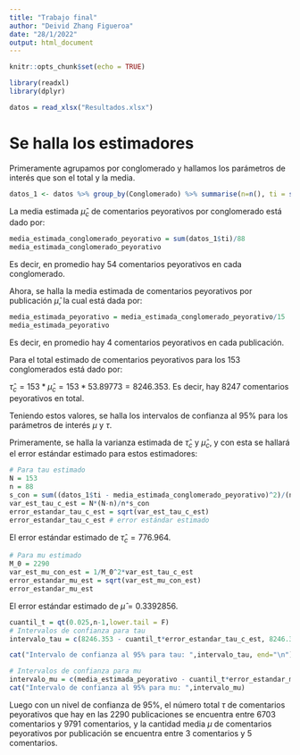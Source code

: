 ```yaml
---
title: "Trabajo final"
author: "Deivid Zhang Figueroa"
date: "28/1/2022"
output: html_document
---
```


```r
knitr::opts_chunk$set(echo = TRUE)
```


```r
library(readxl)
library(dplyr)
```


```r
datos = read_xlsx("Resultados.xlsx")
```

# Se halla los estimadores
Primeramente agrupamos por conglomerado y hallamos los parámetros de interés que son el total y la media.
```r
datos_1 <- datos %>% group_by(Conglomerado) %>% summarise(n=n(), ti = sum(Peyorativos), mui = sum(Peyorativos)/n())
```

La media estimada $\hat{\mu}_{c}$ de comentarios peyorativos por conglomerado está dado por:
```r
media_estimada_conglomerado_peyorativo = sum(datos_1$ti)/88
media_estimada_conglomerado_peyorativo
```
Es decir, en promedio hay 54 comentarios peyorativos en cada conglomerado.

Ahora, se halla la media estimada de comentarios peyorativos por publicación $\hat{\mu}$, la cual está dada por:
```r
media_estimada_peyorativo = media_estimada_conglomerado_peyorativo/15
media_estimada_peyorativo
```
Es decir, en promedio hay 4 comentarios peyorativos en cada publicación.

Para el total estimado de comentarios peyorativos para los 153 conglomerados está dado por:

$\hat{\tau}_{c} = 153*\hat{\mu}_{c} = 153*53.89773 = 8246.353$. Es decir, hay 8247 comentarios peyorativos en total.

Teniendo estos valores, se halla los intervalos de confianza al 95% para los parámetros de interés $\mu$ y $\tau$.

Primeramente, se halla la varianza estimada de $\hat{\tau}_c$ y $\hat{\mu}_c$, y con esta se hallará el error estándar estimado para estos estimadores:

```r
# Para tau estimado
N = 153
n = 88
s_con = sum((datos_1$ti - media_estimada_conglomerado_peyorativo)^2)/(n-1)
var_est_tau_c_est = N*(N-n)/n*s_con
error_estandar_tau_c_est = sqrt(var_est_tau_c_est)
error_estandar_tau_c_est # error estándar estimado
```

El error estándar estimado de $\hat{\tau}_c = 776.964$.

```r
# Para mu estimado
M_0 = 2290
var_est_mu_con_est = 1/M_0^2*var_est_tau_c_est
error_estandar_mu_est = sqrt(var_est_mu_con_est)
error_estandar_mu_est
```

El error estándar estimado de $\hat{\mu} = 0.3392856$.

```r
cuantil_t = qt(0.025,n-1,lower.tail = F)
# Intervalos de confianza para tau
intervalo_tau = c(8246.353 - cuantil_t*error_estandar_tau_c_est, 8246.353 + cuantil_t*error_estandar_tau_c_est)

cat("Intervalo de confianza al 95% para tau: ",intervalo_tau, end="\n")

# Intervalos de confianza para mu
intervalo_mu = c(media_estimada_peyorativo - cuantil_t*error_estandar_mu_est, media_estimada_peyorativo + cuantil_t*error_estandar_mu_est)
cat("Intervalo de confianza al 95% para mu: ",intervalo_mu)
```

Luego con un nivel de confianza de 95%, el número total $\tau$ de comentarios peyorativos que hay en las 2290 publicaciones se encuentra entre 6703 comentarios y 9791 comentarios, y la cantidad media $\mu$ de comentarios peyorativos por publicación se encuentra entre 3 comentarios y 5 comentarios.







